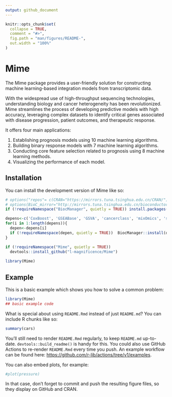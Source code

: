 ```yaml
---
output: github_document
---
```


<!-- README.md is generated from README.Rmd. Please edit that file -->

```r
knitr::opts_chunk$set(
  collapse = TRUE,
  comment = "#>",
  fig.path = "man/figures/README-",
  out.width = "100%"
)
```

# Mime

<!-- badges: start -->
<!-- badges: end -->

The Mime package provides a user-friendly solution for constructing machine learning-based integration models from transcriptomic data.

With the widespread use of high-throughput sequencing technologies, understanding biology and cancer heterogeneity has been revolutionized. Mime streamlines the process of developing predictive models with high accuracy, leveraging complex datasets to identify critical genes associated with disease progression, patient outcomes, and therapeutic response.

It offers four main applications:

1. Establishing prognosis models using 10 machine learning algorithms.
2. Building binary response models with 7 machine learning algorithms.
3. Conducting core feature selection related to prognosis using 8 machine learning methods.
4. Visualizing the performance of each model.

## Installation

You can install the development version of Mime like so:

``` r
# options("repos"= c(CRAN="https://mirrors.tuna.tsinghua.edu.cn/CRAN/"))
# options(BioC_mirror="http://mirrors.tuna.tsinghua.edu.cn/bioconductor/")
if (!requireNamespace("BiocManager", quietly = TRUE)) install.packages("BiocManager")

depens<-c('CoxBoost', 'GSEABase', 'GSVA', 'cancerclass', 'mixOmics', 'sparrow', 'sva' )
for(i in 1:length(depens)){
  depen<-depens[i]
  if (!requireNamespace(depen, quietly = TRUE))  BiocManager::install(depen,update = FALSE)
}

if (!requireNamespace("Mime", quietly = TRUE))
  devtools::install_github("l-magnificence/Mime")
  
library(Mime)
```

## Example

This is a basic example which shows you how to solve a common problem:

```r
library(Mime)
## basic example code
```

What is special about using `README.Rmd` instead of just `README.md`? You can include R chunks like so:

```r
summary(cars)
```

You'll still need to render `README.Rmd` regularly, to keep `README.md` up-to-date. `devtools::build_readme()` is handy for this. You could also use GitHub Actions to re-render `README.Rmd` every time you push. An example workflow can be found here: <https://github.com/r-lib/actions/tree/v1/examples>.

You can also embed plots, for example:

```r
#plot(pressure)
```

In that case, don't forget to commit and push the resulting figure files, so they display on GitHub and CRAN.
